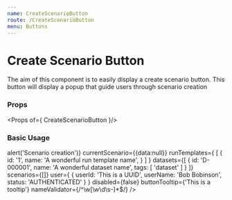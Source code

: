 ```yaml
---
name: CreateScenarioButton
route: /CreateScenarioButton
menu: Buttons
---
```



# Create Scenario Button

The aim of this component is to easily display a create scenario button.
This button will display a popup that guide users through scenario creation

### Props

<Props of={ CreateScenarioButton }/>

### Basic Usage

<Playground>
      <CreateScenarioButton
        solution={
        {
            name: 'Solution',
            id: 'SOL-000001'
          }
        }
        workspaceId={'workspaceId'}
        createScenario={() => alert('Scenario creation')}
        currentScenario={{data:null}}
        runTemplates={
            [
                {
                  id: '1',
                  name: 'A wonderful run template name',
                }
            ]
        }
        datasets={[
         {
              id: 'D-000001',
              name: 'A wonderful dataset name',
              tags: [
                'dataset'
              ]
        }
        ]}
        scenarios={[]}
        user={
            {
              userId: 'This is a UUID',
              userName: 'Bob Bobinson',
              status: 'AUTHENTICATED'
            }
        }
        disabled={false}
        buttonTooltip={'This is a tooltip'}
        nameValidator={/^\w[\w\d\s-]*$/}
      />
</Playground>
